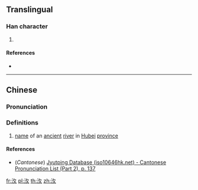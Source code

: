 ==Translingual==

===Han character===
{{Han char|rn=85|rad=水|as=04|sn=7|four=|canj=EHE,XEHE|ids=⿰氵夂}}

# {{defn|Han|sort=水04}}

====References====
* {{Han ref|kx=0605.050|dkj=17170|hdz=31554.030|uh=6C77|ud=27767}}

----

==Chinese==
{{zh-forms}}

===Pronunciation===
{{zh-pron
|m=zhōng
|c=zung1
|mc=
|oc=
|cat=pn
}}

===Definitions===
{{zh-hanzi}}

# [[name]] of an [[ancient]] [[river]] in [[Hubei]] [[province]]

====References====
* (''Cantonese'') [http://www.iso10646hk.net/jp/document/download.jsp Jyutping Database (iso10646hk.net) - Cantonese Pronunciation List (Part 2), p. 137]

[[fr:汷]]
[[pl:汷]]
[[th:汷]]
[[zh:汷]]